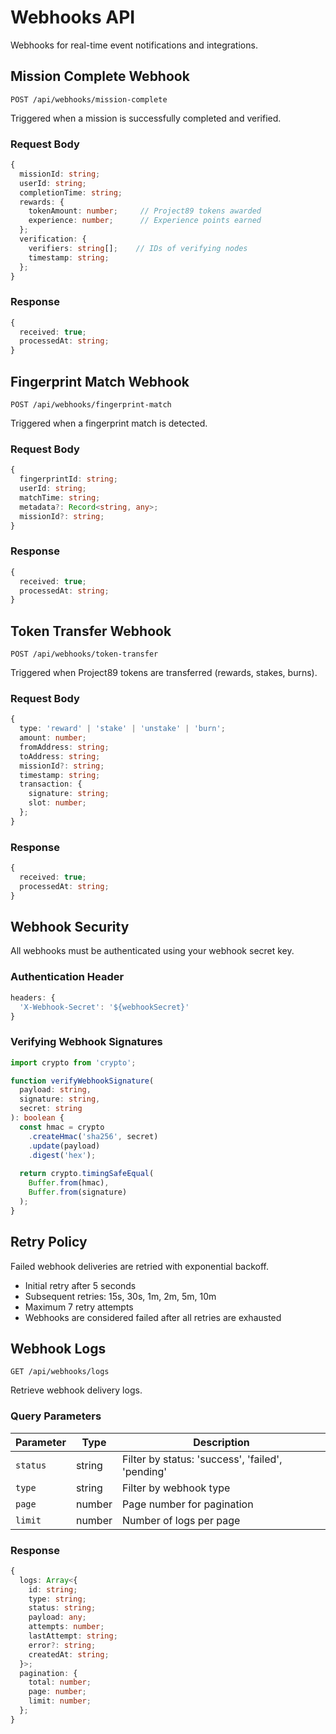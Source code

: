 
# Webhooks API

<Callout type="info">
  Webhooks for real-time event notifications and integrations.
</Callout>

## Mission Complete Webhook

```http
POST /api/webhooks/mission-complete
```

Triggered when a mission is successfully completed and verified.

### Request Body

```typescript
{
  missionId: string;
  userId: string;
  completionTime: string;
  rewards: {
    tokenAmount: number;     // Project89 tokens awarded
    experience: number;      // Experience points earned
  };
  verification: {
    verifiers: string[];    // IDs of verifying nodes
    timestamp: string;
  };
}
```

### Response

```typescript
{
  received: true;
  processedAt: string;
}
```

## Fingerprint Match Webhook

```http
POST /api/webhooks/fingerprint-match
```

Triggered when a fingerprint match is detected.

### Request Body

```typescript
{
  fingerprintId: string;
  userId: string;
  matchTime: string;
  metadata?: Record<string, any>;
  missionId?: string;
}
```

### Response

```typescript
{
  received: true;
  processedAt: string;
}
```

## Token Transfer Webhook

```http
POST /api/webhooks/token-transfer
```

Triggered when Project89 tokens are transferred (rewards, stakes, burns).

### Request Body

```typescript
{
  type: 'reward' | 'stake' | 'unstake' | 'burn';
  amount: number;
  fromAddress: string;
  toAddress: string;
  missionId?: string;
  timestamp: string;
  transaction: {
    signature: string;
    slot: number;
  };
}
```

### Response

```typescript
{
  received: true;
  processedAt: string;
}
```

## Webhook Security

<Callout type="warning">
  All webhooks must be authenticated using your webhook secret key.
</Callout>

### Authentication Header

```typescript
headers: {
  'X-Webhook-Secret': '${webhookSecret}'
}
```

### Verifying Webhook Signatures

```typescript
import crypto from 'crypto';

function verifyWebhookSignature(
  payload: string,
  signature: string,
  secret: string
): boolean {
  const hmac = crypto
    .createHmac('sha256', secret)
    .update(payload)
    .digest('hex');
  
  return crypto.timingSafeEqual(
    Buffer.from(hmac),
    Buffer.from(signature)
  );
}
```

## Retry Policy

<Callout type="info">
  Failed webhook deliveries are retried with exponential backoff.
</Callout>

- Initial retry after 5 seconds
- Subsequent retries: 15s, 30s, 1m, 2m, 5m, 10m
- Maximum 7 retry attempts
- Webhooks are considered failed after all retries are exhausted

## Webhook Logs

```http
GET /api/webhooks/logs
```

Retrieve webhook delivery logs.

### Query Parameters

| Parameter | Type | Description |
| --- | --- | --- |
| `status` | string | Filter by status: 'success', 'failed', 'pending' |
| `type` | string | Filter by webhook type |
| `page` | number | Page number for pagination |
| `limit` | number | Number of logs per page |

### Response

```typescript
{
  logs: Array<{
    id: string;
    type: string;
    status: string;
    payload: any;
    attempts: number;
    lastAttempt: string;
    error?: string;
    createdAt: string;
  }>;
  pagination: {
    total: number;
    page: number;
    limit: number;
  };
}
``` 